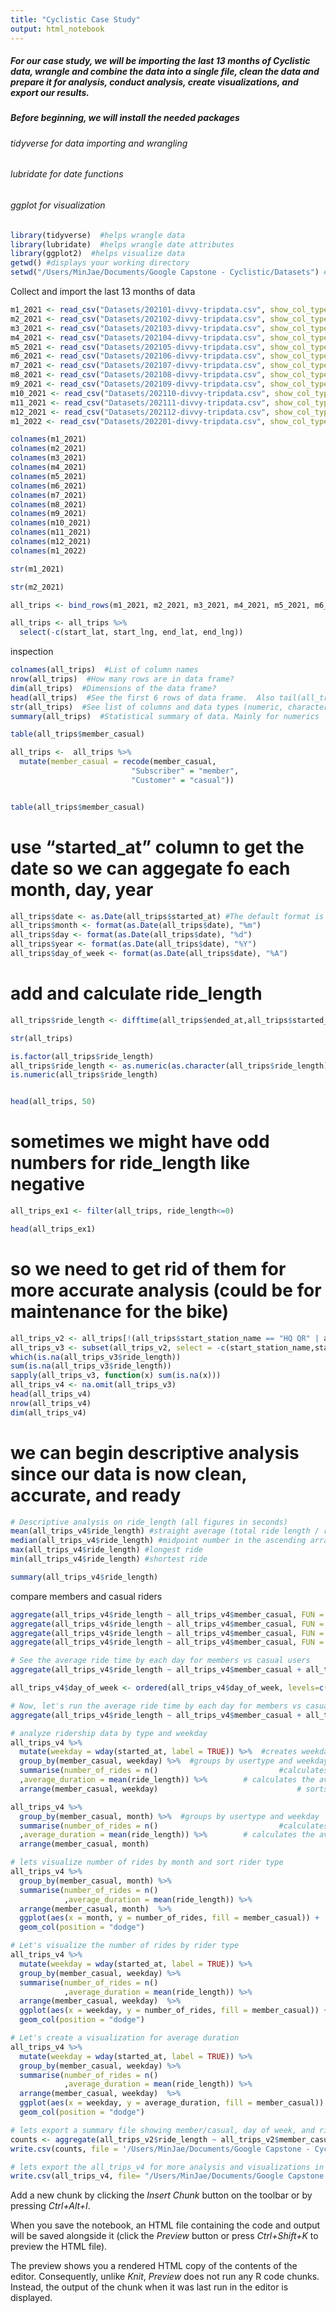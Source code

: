 ---
title: "Cyclistic Case Study"
output: html_notebook
---
##### For our case study, we will be importing the last 13 months of Cyclistic data, wrangle and combine the data into a single file, clean the data and prepare it for analysis, conduct analysis, create visualizations, and export our results.
##############
##### Before beginning, we will install the needed packages
###### tidyverse for data importing and wrangling
###### lubridate for date functions
###### ggplot for visualization
##############
```{r}
library(tidyverse)  #helps wrangle data
library(lubridate)  #helps wrangle date attributes
library(ggplot2)  #helps visualize data
getwd() #displays your working directory
setwd("/Users/MinJae/Documents/Google Capstone - Cyclistic/Datasets") #sets your working directory to simplify calls to data
```

Collect and import the last 13 months of data
```{r}
m1_2021 <- read_csv("Datasets/202101-divvy-tripdata.csv", show_col_types = FALSE)
m2_2021 <- read_csv("Datasets/202102-divvy-tripdata.csv", show_col_types = FALSE)
m3_2021 <- read_csv("Datasets/202103-divvy-tripdata.csv", show_col_types = FALSE)
m4_2021 <- read_csv("Datasets/202104-divvy-tripdata.csv", show_col_types = FALSE)
m5_2021 <- read_csv("Datasets/202105-divvy-tripdata.csv", show_col_types = FALSE)
m6_2021 <- read_csv("Datasets/202106-divvy-tripdata.csv", show_col_types = FALSE)
m7_2021 <- read_csv("Datasets/202107-divvy-tripdata.csv", show_col_types = FALSE)
m8_2021 <- read_csv("Datasets/202108-divvy-tripdata.csv", show_col_types = FALSE)
m9_2021 <- read_csv("Datasets/202109-divvy-tripdata.csv", show_col_types = FALSE)
m10_2021 <- read_csv("Datasets/202110-divvy-tripdata.csv", show_col_types = FALSE)
m11_2021 <- read_csv("Datasets/202111-divvy-tripdata.csv", show_col_types = FALSE)
m12_2021 <- read_csv("Datasets/202112-divvy-tripdata.csv", show_col_types = FALSE)
m1_2022 <- read_csv("Datasets/202201-divvy-tripdata.csv", show_col_types = FALSE)
```

```{r}
colnames(m1_2021)
colnames(m2_2021)
colnames(m3_2021)
colnames(m4_2021)
colnames(m5_2021)
colnames(m6_2021)
colnames(m7_2021)
colnames(m8_2021)
colnames(m9_2021)
colnames(m10_2021)
colnames(m11_2021)
colnames(m12_2021)
colnames(m1_2022)
```

```{r}
str(m1_2021)
```
```{r}
str(m2_2021)
```


```{r}
all_trips <- bind_rows(m1_2021, m2_2021, m3_2021, m4_2021, m5_2021, m6_2021, m7_2021, m8_2021, m9_2021, m10_2021, m11_2021, m12_2021, m1_2022)
```

```{r}
all_trips <- all_trips %>%  
  select(-c(start_lat, start_lng, end_lat, end_lng))

```


inspection
```{r}
colnames(all_trips)  #List of column names
nrow(all_trips)  #How many rows are in data frame?
dim(all_trips)  #Dimensions of the data frame?
head(all_trips)  #See the first 6 rows of data frame.  Also tail(all_trips)
str(all_trips)  #See list of columns and data types (numeric, character, etc)
summary(all_trips)  #Statistical summary of data. Mainly for numerics

```
```{r}
table(all_trips$member_casual)
```

```{r}
all_trips <-  all_trips %>% 
  mutate(member_casual = recode(member_casual,
                           "Subscriber" = "member",
                           "Customer" = "casual"))


table(all_trips$member_casual)
```


# use "started_at" column to get the date so we can aggegate fo each month, day, year
```{r}
all_trips$date <- as.Date(all_trips$started_at) #The default format is yyyy-mm-dd
all_trips$month <- format(as.Date(all_trips$date), "%m")
all_trips$day <- format(as.Date(all_trips$date), "%d")
all_trips$year <- format(as.Date(all_trips$date), "%Y")
all_trips$day_of_week <- format(as.Date(all_trips$date), "%A")

```


# add and calculate ride_length
```{r}
all_trips$ride_length <- difftime(all_trips$ended_at,all_trips$started_at)
```

```{r}
str(all_trips)
```



```{r}
is.factor(all_trips$ride_length)
all_trips$ride_length <- as.numeric(as.character(all_trips$ride_length))
is.numeric(all_trips$ride_length)


head(all_trips, 50)
```

# sometimes we might have odd numbers for ride_length like negative

```{r}
all_trips_ex1 <- filter(all_trips, ride_length<=0)

head(all_trips_ex1)
```
# so we need to get rid of them for more accurate analysis (could be for maintenance for the bike)
```{r}
all_trips_v2 <- all_trips[!(all_trips$start_station_name == "HQ QR" | all_trips$ride_length<0),]
all_trips_v3 <- subset(all_trips_v2, select = -c(start_station_name,start_station_id,end_station_name,end_station_id))
which(is.na(all_trips_v3$ride_length))
sum(is.na(all_trips_v3$ride_length))
sapply(all_trips_v3, function(x) sum(is.na(x)))
all_trips_v4 <- na.omit(all_trips_v3)
head(all_trips_v4)
nrow(all_trips_v4)
dim(all_trips_v4)
```


# we can begin descriptive analysis since our data is now clean, accurate, and ready
```{r}
# Descriptive analysis on ride_length (all figures in seconds)
mean(all_trips_v4$ride_length) #straight average (total ride length / rides)
median(all_trips_v4$ride_length) #midpoint number in the ascending array of ride lengths
max(all_trips_v4$ride_length) #longest ride
min(all_trips_v4$ride_length) #shortest ride

```

```{r}
summary(all_trips_v4$ride_length)
```

compare members and casual riders
```{r}
aggregate(all_trips_v4$ride_length ~ all_trips_v4$member_casual, FUN = mean)
aggregate(all_trips_v4$ride_length ~ all_trips_v4$member_casual, FUN = median)
aggregate(all_trips_v4$ride_length ~ all_trips_v4$member_casual, FUN = max)
aggregate(all_trips_v4$ride_length ~ all_trips_v4$member_casual, FUN = min)

```

```{r}
# See the average ride time by each day for members vs casual users
aggregate(all_trips_v4$ride_length ~ all_trips_v4$member_casual + all_trips_v4$day_of_week, FUN = mean)

```

```{r}
all_trips_v4$day_of_week <- ordered(all_trips_v4$day_of_week, levels=c("Sunday", "Monday", "Tuesday", "Wednesday", "Thursday", "Friday", "Saturday"))
```

```{r}
# Now, let's run the average ride time by each day for members vs casual users
aggregate(all_trips_v4$ride_length ~ all_trips_v4$member_casual + all_trips_v4$day_of_week, FUN = mean)

```


```{r}
# analyze ridership data by type and weekday
all_trips_v4 %>% 
  mutate(weekday = wday(started_at, label = TRUE)) %>%  #creates weekday field using wday()
  group_by(member_casual, weekday) %>%  #groups by usertype and weekday
  summarise(number_of_rides = n()							#calculates the number of rides and average duration 
  ,average_duration = mean(ride_length)) %>% 		# calculates the average duration
  arrange(member_casual, weekday)								# sorts
```

```{r}
all_trips_v4 %>% 
  group_by(member_casual, month) %>%  #groups by usertype and weekday
  summarise(number_of_rides = n()							#calculates the number of rides and average duration 
  ,average_duration = mean(ride_length)) %>% 		# calculates the average duration
  arrange(member_casual, month)
```


```{r}
# lets visualize number of rides by month and sort rider type
all_trips_v4 %>% 
  group_by(member_casual, month) %>% 
  summarise(number_of_rides = n()
            ,average_duration = mean(ride_length)) %>% 
  arrange(member_casual, month)  %>% 
  ggplot(aes(x = month, y = number_of_rides, fill = member_casual)) +
  geom_col(position = "dodge")
```


```{r}
# Let's visualize the number of rides by rider type
all_trips_v4 %>% 
  mutate(weekday = wday(started_at, label = TRUE)) %>% 
  group_by(member_casual, weekday) %>% 
  summarise(number_of_rides = n()
            ,average_duration = mean(ride_length)) %>% 
  arrange(member_casual, weekday)  %>% 
  ggplot(aes(x = weekday, y = number_of_rides, fill = member_casual)) +
  geom_col(position = "dodge")

```


```{r}
# Let's create a visualization for average duration
all_trips_v4 %>% 
  mutate(weekday = wday(started_at, label = TRUE)) %>% 
  group_by(member_casual, weekday) %>% 
  summarise(number_of_rides = n()
            ,average_duration = mean(ride_length)) %>% 
  arrange(member_casual, weekday)  %>% 
  ggplot(aes(x = weekday, y = average_duration, fill = member_casual)) +
  geom_col(position = "dodge")

```

```{r}

# lets export a summary file showing member/casual, day of week, and ride_length
counts <- aggregate(all_trips_v2$ride_length ~ all_trips_v2$member_casual + all_trips_v2$day_of_week, FUN = mean)
write.csv(counts, file = '/Users/MinJae/Documents/Google Capstone - Cyclistic/avg_ride_length.csv')

```

```{r}
# lets export the all_trips_v4 for more analysis and visualizations in Tableau
write.csv(all_trips_v4, file= "/Users/MinJae/Documents/Google Capstone - Cyclistic/all_trips")
```


Add a new chunk by clicking the *Insert Chunk* button on the toolbar or by pressing *Ctrl+Alt+I*.

When you save the notebook, an HTML file containing the code and output will be saved alongside it (click the *Preview* button or press *Ctrl+Shift+K* to preview the HTML file).

The preview shows you a rendered HTML copy of the contents of the editor. Consequently, unlike *Knit*, *Preview* does not run any R code chunks. Instead, the output of the chunk when it was last run in the editor is displayed.